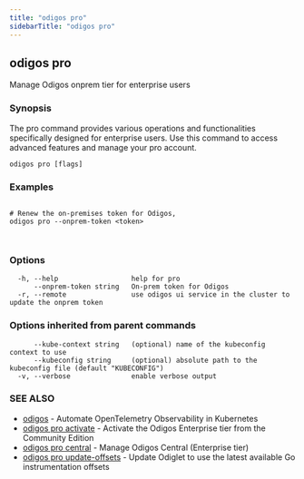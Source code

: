 ```yaml
---
title: "odigos pro"
sidebarTitle: "odigos pro"
---
```

## odigos pro

Manage Odigos onprem tier for enterprise users

### Synopsis

The pro command provides various operations and functionalities specifically designed for enterprise users. Use this command to access advanced features and manage your pro account.

```
odigos pro [flags]
```

### Examples

```
  
# Renew the on-premises token for Odigos,
odigos pro --onprem-token <token>



```

### Options

```
  -h, --help                  help for pro
      --onprem-token string   On-prem token for Odigos
  -r, --remote                use odigos ui service in the cluster to update the onprem token
```

### Options inherited from parent commands

```
      --kube-context string   (optional) name of the kubeconfig context to use
      --kubeconfig string     (optional) absolute path to the kubeconfig file (default "KUBECONFIG")
  -v, --verbose               enable verbose output
```

### SEE ALSO

* [odigos](/cli/odigos)	 - Automate OpenTelemetry Observability in Kubernetes
* [odigos pro activate](/cli/odigos_pro_activate)	 - Activate the Odigos Enterprise tier from the Community Edition
* [odigos pro central](/cli/odigos_pro_central)	 - Manage Odigos Central (Enterprise tier)
* [odigos pro update-offsets](/cli/odigos_pro_update-offsets)	 - Update Odiglet to use the latest available Go instrumentation offsets